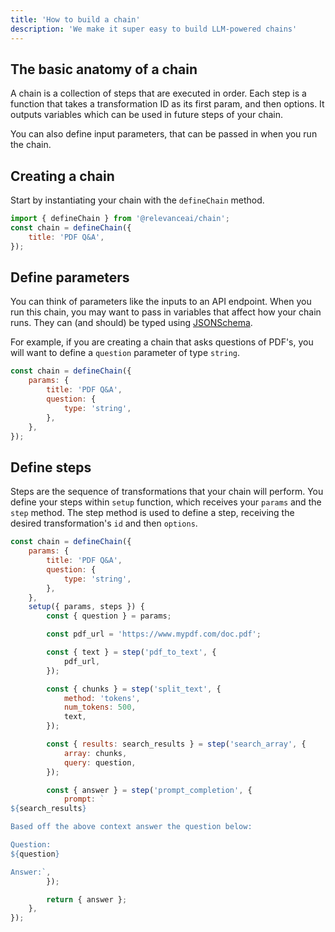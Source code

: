 ```yaml
---
title: 'How to build a chain'
description: 'We make it super easy to build LLM-powered chains'
---
```


## The basic anatomy of a chain

A chain is a collection of steps that are executed in order. Each step is a function that takes a transformation ID as its first param, and then options. It outputs variables which can be used in future steps of your chain.

You can also define input parameters, that can be passed in when you run the chain.

## Creating a chain

Start by instantiating your chain with the `defineChain` method.

```js
import { defineChain } from '@relevanceai/chain';
const chain = defineChain({
    title: 'PDF Q&A',
});
```

## Define parameters

You can think of parameters like the inputs to an API endpoint. When you run this chain, you may want to pass in variables that affect how your chain runs. They can (and should) be typed using [JSONSchema](https://json-schema.org/understanding-json-schema/reference/type.html).

For example, if you are creating a chain that asks questions of PDF's, you will want to define a `question` parameter of type `string`.

```js
const chain = defineChain({
    params: {
        title: 'PDF Q&A',
        question: {
            type: 'string',
        },
    },
});
```

## Define steps

Steps are the sequence of transformations that your chain will perform. You define your steps within `setup` function, which receives your `params` and the `step` method. The step method is used to define a step, receiving the desired transformation's `id` and then `options`.

```js
const chain = defineChain({
    params: {
        title: 'PDF Q&A',
        question: {
            type: 'string',
        },
    },
    setup({ params, steps }) {
        const { question } = params;

        const pdf_url = 'https://www.mypdf.com/doc.pdf';

        const { text } = step('pdf_to_text', {
            pdf_url,
        });

        const { chunks } = step('split_text', {
            method: 'tokens',
            num_tokens: 500,
            text,
        });

        const { results: search_results } = step('search_array', {
            array: chunks,
            query: question,
        });

        const { answer } = step('prompt_completion', {
            prompt: `
${search_results}

Based off the above context answer the question below:

Question: 
${question}

Answer:`,
        });

        return { answer };
    },
});
```
